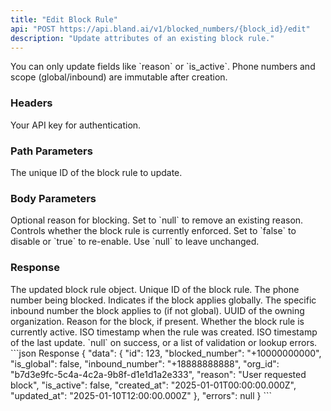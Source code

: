 ```yaml
---
title: "Edit Block Rule"
api: "POST https://api.bland.ai/v1/blocked_numbers/{block_id}/edit"
description: "Update attributes of an existing block rule."
---
```


<Info>
  You can only update fields like `reason` or `is_active`. Phone numbers and scope (global/inbound) are immutable after creation.
</Info>

### Headers

<ParamField header="authorization" type="string" required>
  Your API key for authentication.
</ParamField>

### Path Parameters

<ParamField path="block_id" type="number" required>
  The unique ID of the block rule to update.
</ParamField>

### Body Parameters

<ParamField body="reason" type="string" required={false}>
  Optional reason for blocking. Set to `null` to remove an existing reason.
</ParamField>

<ParamField body="is_active" type="boolean" required={false}>
  Controls whether the block rule is currently enforced. Set to `false` to disable or `true` to re-enable. Use `null` to leave unchanged.
</ParamField>

### Response

<ResponseField name="data" type="object">
  The updated block rule object.
</ResponseField>

<ResponseField name="data.id" type="number">
  Unique ID of the block rule.
</ResponseField>

<ResponseField name="data.blocked_number" type="string">
  The phone number being blocked.
</ResponseField>

<ResponseField name="data.is_global" type="boolean">
  Indicates if the block applies globally.
</ResponseField>

<ResponseField name="data.inbound_number" type="string|null">
  The specific inbound number the block applies to (if not global).
</ResponseField>

<ResponseField name="data.org_id" type="string">
  UUID of the owning organization.
</ResponseField>

<ResponseField name="data.reason" type="string|null">
  Reason for the block, if present.
</ResponseField>

<ResponseField name="data.is_active" type="boolean">
  Whether the block rule is currently active.
</ResponseField>

<ResponseField name="data.created_at" type="string">
  ISO timestamp when the rule was created.
</ResponseField>

<ResponseField name="data.updated_at" type="string">
  ISO timestamp of the last update.
</ResponseField>

<ResponseField name="errors" type="null|array">
  `null` on success, or a list of validation or lookup errors.
</ResponseField>

<ResponseExample>
```json Response
{
  "data": {
    "id": 123,
    "blocked_number": "+10000000000",
    "is_global": false,
    "inbound_number": "+18888888888",
    "org_id": "b7d3e9fc-5c4a-4c2a-9b8f-d1e1d1a2e333",
    "reason": "User requested block",
    "is_active": false,
    "created_at": "2025-01-01T00:00:00.000Z",
    "updated_at": "2025-01-10T12:00:00.000Z"
  },
  "errors": null
}
```
</ResponseExample>